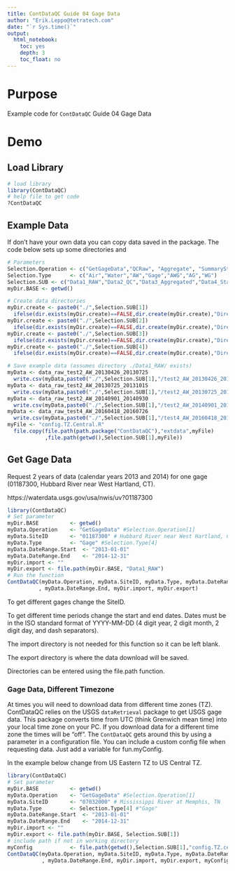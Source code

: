 ```yaml
---
title: ContDataQC Guide 04 Gage Data
author: "Erik.Leppo@tetratech.com"
date: "`r Sys.time()`"
output: 
  html_notebook:
    toc: yes
    depth: 3
    toc_float: no
---
```

# Purpose
Example code for `ContDataQC` Guide 04 Gage Data

# Demo


## Load Library
```r
# load library
library(ContDataQC)
# help file to get code
?ContDataQC
```

## Example Data
If don't have your own data you can copy data saved in the package.  The code below sets up some directories and 
```r
# Parameters
Selection.Operation <- c("GetGageData","QCRaw", "Aggregate", "SummaryStats")
Selection.Type      <- c("Air","Water","AW","Gage","AWG","AG","WG")
Selection.SUB <- c("Data1_RAW","Data2_QC","Data3_Aggregated","Data4_Stats")
myDir.BASE <- getwd()

# Create data directories
myDir.create <- paste0("./",Selection.SUB[1])
  ifelse(dir.exists(myDir.create)==FALSE,dir.create(myDir.create),"Directory already exists")
myDir.create <- paste0("./",Selection.SUB[2])
  ifelse(dir.exists(myDir.create)==FALSE,dir.create(myDir.create),"Directory already exists")
myDir.create <- paste0("./",Selection.SUB[3])
  ifelse(dir.exists(myDir.create)==FALSE,dir.create(myDir.create),"Directory already exists")
myDir.create <- paste0("./",Selection.SUB[4])
  ifelse(dir.exists(myDir.create)==FALSE,dir.create(myDir.create),"Directory already exists")

# Save example data (assumes directory ./Data1_RAW/ exists)
myData <- data_raw_test2_AW_20130426_20130725
  write.csv(myData,paste0("./",Selection.SUB[1],"/test2_AW_20130426_20130725.csv"))
myData <- data_raw_test2_AW_20130725_20131015
  write.csv(myData,paste0("./",Selection.SUB[1],"/test2_AW_20130725_20131015.csv"))
myData <- data_raw_test2_AW_20140901_20140930
  write.csv(myData,paste0("./",Selection.SUB[1],"/test2_AW_20140901_20140930.csv"))
myData <- data_raw_test4_AW_20160418_20160726
  write.csv(myData,paste0("./",Selection.SUB[1],"/test4_AW_20160418_20160726.csv"))
myFile <- "config.TZ.Central.R"
  file.copy(file.path(path.package("ContDataQC"),"extdata",myFile)
            ,file.path(getwd(),Selection.SUB[1],myFile))
```

## Get Gage Data
Request 2 years of data (calendar years 2013 and 2014) for one gage (01187300, Hubbard River near West Hartland, CT).

https://waterdata.usgs.gov/usa/nwis/uv?01187300

```r
library(ContDataQC)
# Set parameter
myDir.BASE          <- getwd()
myData.Operation    <- "GetGageData" #Selection.Operation[1]
myData.SiteID       <- "01187300" # Hubbard River near West Hartland, CT
myData.Type         <- "Gage" #Selection.Type[4]
myData.DateRange.Start  <- "2013-01-01"
myData.DateRange.End    <- "2014-12-31"
myDir.import <- ""
myDir.export <- file.path(myDir.BASE, "Data1_RAW")
# Run the function
ContDataQC(myData.Operation, myData.SiteID, myData.Type, myData.DateRange.Start
          , myData.DateRange.End, myDir.import, myDir.export)
```

To get different gages change the SiteID.

To get different time periods change the start and end dates.  Dates must be in the ISO standard format of YYYY-MM-DD (4 digit year, 2 digit month, 2 digit day, and dash separators).

The import directory is not needed for this function so it can be left blank.

The export directory is where the data download will be saved.

Directories can be entered using the file.path function.

### Gage Data, Different Timezone
At times you will need to download data from different time zones (TZ).  ContDataQC relies on the USGS `dataRetrieval` package to get USGS gage data.  This package converts time from UTC (think Grenwich mean time) into your local time zone on your PC.  If you download data for a different time zone the times will be "off".  The `ContDataQC` gets around this by using a parameter in a configuration file.  You can include a custom config file when requesting data.  Just add a variable for fun.myConfig.

In the example below change from US Eastern TZ to US Central TZ.
```r
library(ContDataQC)
# Set parameter
myDir.BASE          <- getwd()
myData.Operation    <- "GetGageData" #Selection.Operation[1]
myData.SiteID       <- "07032000" # Mississippi River at Memphis, TN
myData.Type         <- Selection.Type[4] #"Gage"
myData.DateRange.Start  <- "2013-01-01"
myData.DateRange.End    <- "2014-12-31"
myDir.import <- ""
myDir.export <- file.path(myDir.BASE, Selection.SUB[1])
# include path if not in working directory
myConfig            <- file.path(getwd(),Selection.SUB[1],"config.TZ.central.R")
ContDataQC(myData.Operation, myData.SiteID, myData.Type, myData.DateRange.Start
           , myData.DateRange.End, myDir.import, myDir.export, myConfig)
```

